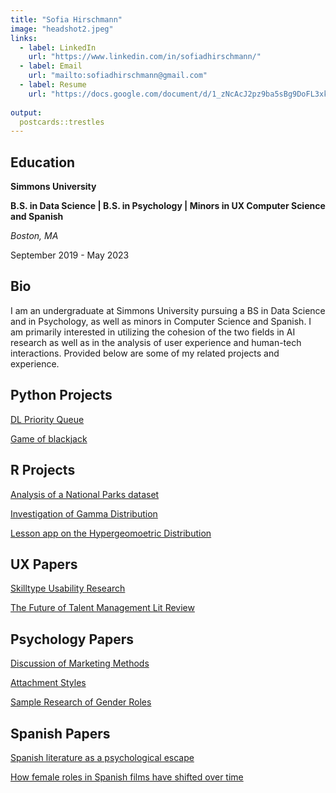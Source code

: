 ```yaml
---
title: "Sofia Hirschmann"
image: "headshot2.jpeg"
links:
  - label: LinkedIn
    url: "https://www.linkedin.com/in/sofiadhirschmann/"
  - label: Email
    url: "mailto:sofiadhirschmann@gmail.com"
  - label: Resume
    url: "https://docs.google.com/document/d/1_zNcAcJ2pz9ba5sBg9DoFL3xkOIuWJudsxXmeWZnTLg/edit?usp=sharing"
  
output:
  postcards::trestles
---
```



## Education

**Simmons University** 

**B.S. in Data Science | B.S. in Psychology | Minors in UX Computer Science and Spanish**

*Boston, MA*

September 2019 - May 2023


## Bio

I am an undergraduate at Simmons University pursuing a BS in Data Science and in Psychology, as well as minors in Computer Science and Spanish. I am primarily interested in utilizing the cohesion of the two fields in AI research as well as in the analysis of user experience and human-tech interactions. Provided below are some of my related projects and experience.


## Python Projects

[DL Priority Queue](DLPriorityQueue.py)

[Game of blackjack](blackjack.py)


## R Projects

[Analysis of a National Parks dataset](Project4.html)

[Investigation of Gamma Distribution](Gamma Distribution.html)

[Lesson app on the Hypergeomoetric Distribution](https://sofiahirschmann.shinyapps.io/Project1/?_ga=2.184032430.961619098.1636651680-945235806.1636651680#section-what-is-it-and-when-is-it-used())


## UX Papers

[Skilltype Usability Research](Skilltype Management Final Report.pdf)

[The Future of Talent Management Lit Review](UX Lit Review (2).pdf)


## Psychology Papers

[Discussion of Marketing Methods](Soc Final (2).pdf)

[Attachment Styles](Attachments Styles (1).pdf)

[Sample Research of Gender Roles](Gender Roles and Self Esteem (3).pdf)


## Spanish Papers

[Spanish literature as a psychological escape](336 Final.pdf)

[How female roles in Spanish films have shifted over time](314 Spanish Paper.pdf)







